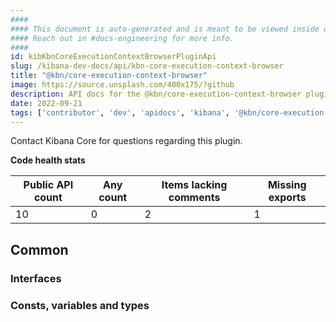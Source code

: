 ```yaml
---
####
#### This document is auto-generated and is meant to be viewed inside our experimental, new docs system.
#### Reach out in #docs-engineering for more info.
####
id: kibKbnCoreExecutionContextBrowserPluginApi
slug: /kibana-dev-docs/api/kbn-core-execution-context-browser
title: "@kbn/core-execution-context-browser"
image: https://source.unsplash.com/400x175/?github
description: API docs for the @kbn/core-execution-context-browser plugin
date: 2022-09-21
tags: ['contributor', 'dev', 'apidocs', 'kibana', '@kbn/core-execution-context-browser']
---
```




Contact Kibana Core for questions regarding this plugin.

**Code health stats**

| Public API count  | Any count | Items lacking comments | Missing exports |
|-------------------|-----------|------------------------|-----------------|
| 10 | 0 | 2 | 1 |

## Common

### Interfaces
<DocDefinitionList data={kbnCoreExecutionContextBrowserObj.common.interfaces}/>

### Consts, variables and types
<DocDefinitionList data={kbnCoreExecutionContextBrowserObj.common.misc}/>

